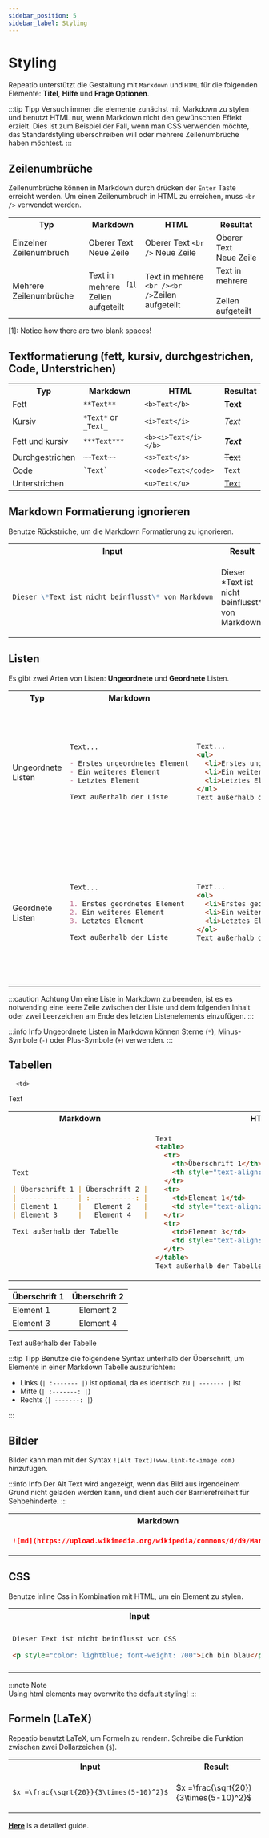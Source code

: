 ```yaml
---
sidebar_position: 5
sidebar_label: Styling
---
```


# Styling

Repeatio unterstützt die Gestaltung mit `Markdown` und `HTML` für die folgenden Elemente: **Titel**, **Hilfe** und **Frage Optionen**.

:::tip Tipp
Versuch immer die elemente zunächst mit Markdown zu stylen und benutzt HTML nur, wenn Markdown nicht den gewünschten Effekt erzielt. Dies ist zum Beispiel der Fall, wenn man CSS verwenden möchte, das Standardstyling überschreiben will oder mehrere Zeilenumbrüche haben möchtest.
:::

## Zeilenumbrüche

<p>
  Zeilenumbrüche können in Markdown durch drücken der <code>Enter</code> Taste erreicht werden. Um einen Zeilenumbruch
  in HTML zu erreichen, muss <code>&lt;br /&gt;</code> verwendet werden.
</p>

<table>
  <tr>
    <th>Typ</th>
    <th>Markdown</th>
    <th>HTML</th>
    <th>Resultat</th>
  </tr>
  <tr>
    <td>Einzelner Zeilenumbruch</td>
    <td>
      Oberer Text <br /> Neue Zeile
    </td>
    <td>
      Oberer Text <code>&lt;br /&gt;</code> Neue Zeile
    </td>
    <td>
      Oberer Text <br />
      Neue Zeile
    </td>
  </tr>
  <tr>
    <td>Mehrere Zeilenumbrüche</td>
    <td>
      Text in mehrere<code>&ensp;</code>
      <sup>
        <a href='#footnote-line-break-1'>[1]</a>
      </sup>
      <br />
      Zeilen aufgeteilt
    </td>
    <td>
      Text in mehrere <code>&lt;br /&gt;&lt;br /&gt;</code>Zeilen aufgeteilt
    </td>
    <td>
      Text in mehrere <br /> <br /> Zeilen aufgeteilt
    </td>
  </tr>
</table>

<p id='footnote-line-break-1'>[1]: Notice how there are two blank spaces!</p>

## Textformatierung (fett, kursiv, durchgestrichen, Code, Unterstrichen)

<table>
  <tr>
    <th>Typ</th>
    <th>Markdown</th>
    <th>HTML</th>
    <th>Resultat</th>
  </tr>
  <tr>
    <td>Fett</td>
    <td>
      <code>**Text**</code>
    </td>
    <td>
      <code>&lt;b&gt;Text&lt;/b&gt;</code>
    </td>
    <td>
      <b>Text</b>
    </td>
  </tr>
  <tr>
    <td>Kursiv</td>
    <td>
      <code>*Text*</code> or <code>_Text_</code>
    </td>
    <td>
      <code>&lt;i&gt;Text&lt;/i&gt;</code>
    </td>
    <td>
      <i>Text</i>
    </td>
  </tr>
  <tr>
    <td>Fett und kursiv</td>
    <td>
      <code>***Text***</code>
    </td>
    <td>
      <code>&lt;b&gt;&lt;i&gt;Text&lt;/i&gt;&lt;/b&gt;</code>
    </td>
    <td>
      <b>
        <i>Text</i>
      </b>
    </td>
  </tr>
  <tr>
    <td>Durchgestrichen</td>
    <td>
      <code>~~Text~~</code>
    </td>
    <td>
      <code>&lt;s&gt;Text&lt;/s&gt;</code>
    </td>
    <td>
      <s>Text</s>
    </td>
  </tr>
  <tr>
    <td>Code</td>
    <td>
      <code>`Text`</code>
    </td>
    <td>
      <code>&lt;code&gt;Text&lt;/code&gt;</code>
    </td>
    <td>
      <code>Text</code>
    </td>
  </tr>
  <tr>
    <td>Unterstrichen</td>
    <td></td>
    <td>
      <code>&lt;u&gt;Text&lt;/u&gt;</code>
    </td>
    <td>
      <u>Text</u>
    </td>
  </tr>
</table>

## Markdown Formatierung ignorieren

Benutze Rückstriche, um die Markdown Formatierung zu ignorieren.

<table>
  <tr>
    <th>Input</th>
    <th>Result</th>
  </tr>
  <tr>
    <td>

```markdown
Dieser \*Text ist nicht beinflusst\* von Markdown
```

  </td>
    <td>
      <p>Dieser *Text ist nicht beinflusst* von Markdown</p>
    </td>
  </tr>
</table>

## Listen

Es gibt zwei Arten von Listen: **Ungeordnete** und **Geordnete** Listen.

  <table>
    <tr>
      <th>Typ</th>
      <th>Markdown</th>
      <th>HTML</th>
      <th>Resultat</th>
    </tr>
    <tr>
      <td>Ungeordnete Listen</td>
      <td>

```markdown
Text...

- Erstes ungeordnetes Element
- Ein weiteres Element
- Letztes Element

Text außerhalb der Liste
```

</td>
      <td>

```html
Text...
<ul>
  <li>Erstes ungeordnetes Element</li>
  <li>Ein weiteres Element</li>
  <li>Letztes Element</li>
</ul>
Text außerhalb der Liste
```

  </td>
      <td>
        <p>Text...</p>
        <ul>
          <li>Erstes ungeordnetes Element</li>
          <li>Ein weiteres Element</li>
          <li>Letztes Element</li>
        </ul>
        <p>Text außerhalb der Liste</p>
      </td>
    </tr>
    <tr>
      <td>Geordnete Listen</td>
<td>

```markdown
Text...

1. Erstes geordnetes Element
2. Ein weiteres Element
3. Letztes Element

Text außerhalb der Liste
```

</td>
      <td>

```html
Text...
<ol>
  <li>Erstes geordnetes Element</li>
  <li>Ein weiteres Element</li>
  <li>Letztes Element</li>
</ol>
Text außerhalb der Liste
```

  </td>
      <td>
        <p>Text...</p>
        <ol>
          <li>Erstes geordnetes Element</li>
          <li>Ein weiteres Element</li>
          <li>Letztes ElementLetztes Element</li>
        </ol>
        <p>Text außerhalb der Liste</p>
      </td>  
    </tr>
  </table>

:::caution Achtung
Um eine Liste in Markdown zu beenden, ist es es notwending eine leere Zeile zwischen der Liste und dem folgenden Inhalt oder zwei Leerzeichen am Ende des letzten Listenelements einzufügen.
:::

:::info Info
Ungeordnete Listen in Markdown können Sterne (<code>\*</code>), Minus-Symbole (<code>-</code>) oder Plus-Symbole (<code>+</code>) verwenden.
:::

## Tabellen

  <table>
    <tr>
      <th>Markdown</th>
      <th>HTML</th>
      <th>Resultat</th>
    </tr>
    <tr>
      <td>

```markdown
Text

| Überschrift 1 | Überschrift 2 |
| ------------- | :-----------: |
| Element 1     |   Element 2   |
| Element 3     |   Element 4   |

Text außerhalb der Tabelle
```

</td>
  <td>

```html
Text
<table>
  <tr>
    <th>Überschrift 1</th>
    <th style="text-align:center">Überschrift 2</th>
  </tr>
  <tr>
    <td>Element 1</td>
    <td style="text-align:center">Element 2</td>
  </tr>
  <tr>
    <td>Element 3</td>
    <td style="text-align:center">Element 4</td>
  </tr>
</table>
Text außerhalb der Tabelle
```

</td>
      
      <td>
Text

| Überschrift 1 | Überschrift 2 |
| ------------- | :-----------: |
| Element 1     |   Element 2   |
| Element 3     |   Element 4   |

Text außerhalb der Tabelle

</td>
</tr>

  </table>

:::tip Tipp
Benutze die folgendene Syntax unterhalb der Überschrift, um Elemente in einer Markdown Tabelle auszurichten:

- Links (`| :------- |`) ist optional, da es identisch zu `| ------- |` ist
- Mitte (`| :-------: |`)
- Rechts (`| -------: |`)

:::

## Bilder

Bilder kann man mit der Syntax `![Alt Text](www.link-to-image.com)` hinzufügen.

:::info Info
Der Alt Text wird angezeigt, wenn das Bild aus irgendeinem Grund nicht geladen werden kann, und dient auch der Barrierefreiheit für Sehbehinderte.
:::

  <table>
    <tr>
      <th>Markdown</th>
      <th>HTML</th>
      <th>Result</th>
    </tr>
    <tr>
      <td>

```markdown
![md](https://upload.wikimedia.org/wikipedia/commons/d/d9/Markdown.png)
```

</td>
  <td>

```html
<img src="https://upload.wikimedia.org/wikipedia/commons/d/d9/Markdown.png" alt="md" />
```

</td>
      <td>
        <img src="https://upload.wikimedia.org/wikipedia/commons/d/d9/Markdown.png" alt="md" />
      </td>
    </tr>
  </table>

## CSS

Benutze inline Css in Kombination mit HTML, um ein Element zu stylen.

<table>
  <tr>
    <th>Input</th>
    <th>Result</th>
  </tr>
  <tr>
    <td>

```markdown
Dieser Text ist nicht beinflusst von CSS

<p style="color: lightblue; font-weight: 700">Ich bin blau</p>
```

</td>
    <td>
      <p style={{color: "lightblue", fontWeight: 700}}>Ich bin blau</p>
    </td>
  </tr>
</table>

:::note Note  
Using html elements may overwrite the default styling!
:::

## Formeln (LaTeX)

Repeatio benutzt LaTeX, um Formeln zu rendern.
Schreibe die Funktion zwischen zwei Dollarzeichen (`$`).

<table>
  <tr>
    <th>Input</th>
    <th>Result</th>
  </tr>
  <tr>
    <td>

```markdown
$x =\frac{\sqrt{20}}{3\times(5-10)^2}$
```

</td>
    <td>

$x =\frac{\sqrt{20}}{3\times(5-10)^2}$

</td>

  </tr>
</table>

**[Here](./.github/Docs/LaTeX.md)** is a detailed guide.
